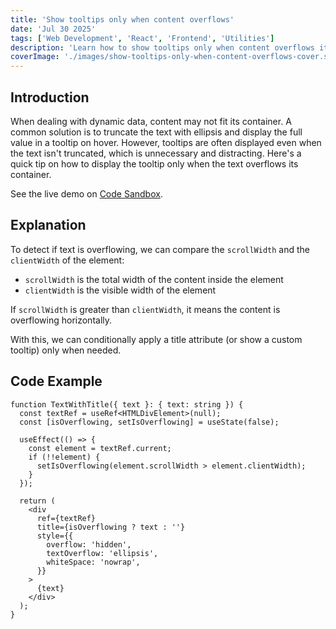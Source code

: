 ```yaml
---
title: 'Show tooltips only when content overflows'
date: 'Jul 30 2025'
tags: ['Web Development', 'React', 'Frontend', 'Utilities']
description: 'Learn how to show tooltips only when content overflows its container.'
coverImage: './images/show-tooltips-only-when-content-overflows-cover.svg'
---
```


## Introduction

When dealing with dynamic data, content may not fit its container. A common solution is to truncate the text with ellipsis and display the full value in a tooltip on hover. However, tooltips are often displayed even when the text isn't truncated, which is unnecessary and distracting. Here's a quick tip on how to display the tooltip only when the text overflows its container.

See the live demo on [Code Sandbox](https://codesandbox.io/p/sandbox/7cyt75).

## Explanation

To detect if text is overflowing, we can compare the `scrollWidth` and the `clientWidth` of the element:

- `scrollWidth` is the total width of the content inside the element
- `clientWidth` is the visible width of the element

If `scrollWidth` is greater than `clientWidth`, it means the content is overflowing horizontally.

With this, we can conditionally apply a title attribute (or show a custom tooltip) only when needed.

## Code Example

```tsx showLineNumbers
function TextWithTitle({ text }: { text: string }) {
  const textRef = useRef<HTMLDivElement>(null);
  const [isOverflowing, setIsOverflowing] = useState(false);

  useEffect(() => {
    const element = textRef.current;
    if (!!element) {
      setIsOverflowing(element.scrollWidth > element.clientWidth);
    }
  });

  return (
    <div
      ref={textRef}
      title={isOverflowing ? text : ''}
      style={{
        overflow: 'hidden',
        textOverflow: 'ellipsis',
        whiteSpace: 'nowrap',
      }}
    >
      {text}
    </div>
  );
}
```
